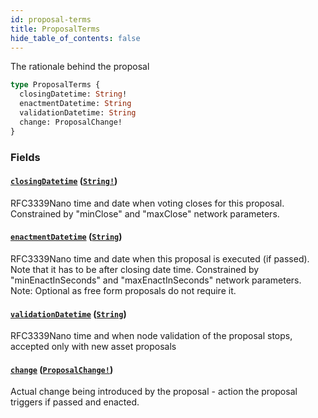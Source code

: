 ```yaml
---
id: proposal-terms
title: ProposalTerms
hide_table_of_contents: false
---
```



The rationale behind the proposal

```graphql
type ProposalTerms {
  closingDatetime: String!
  enactmentDatetime: String
  validationDatetime: String
  change: ProposalChange!
}
```


### Fields

#### [`closingDatetime`](#) ([`String!`](/docs/testnet/graphql/scalars/string))

RFC3339Nano time and date when voting closes for this proposal.
Constrained by "minClose" and "maxClose" network parameters.


#### [`enactmentDatetime`](#) ([`String`](/docs/testnet/graphql/scalars/string))

RFC3339Nano time and date when this proposal is executed (if passed). Note that it has to be after closing date time.
Constrained by "minEnactInSeconds" and "maxEnactInSeconds" network parameters.
Note: Optional as free form proposals do not require it.


#### [`validationDatetime`](#) ([`String`](/docs/testnet/graphql/scalars/string))

RFC3339Nano time and when node validation of the proposal stops, accepted only with new asset proposals


#### [`change`](#) ([`ProposalChange!`](/docs/testnet/graphql/unions/proposal-change))

Actual change being introduced by the proposal - action the proposal triggers if passed and enacted.





